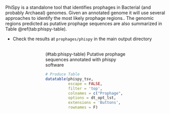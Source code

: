 PhiSpy is a standalone tool that identifies prophages in Bacterial (and probably Archaeal) genomes. Given an annotated genome it will use several approaches to identify the most likely prophage regions.. The genomic regions predicted as putative prophage sequences are also summarized in Table \@ref(tab:phispy-table).

* Check the results at `prophages/phispy` in the main output directory

<br>
<div style = "width:50%; height:auto; margin: auto;">
<caption>(#tab:phispy-table) Putative prophage sequences annotated with phispy software</caption>
```r
# Produce Table
datatable(phispy_tsv,
          escape = FALSE,
          filter = 'top',
          colnames = c("Prophage", "Contig", "Start", "End"),
          options = dt_opt_lst,
          extensions = 'Buttons',
          rownames = F)
```
</div>